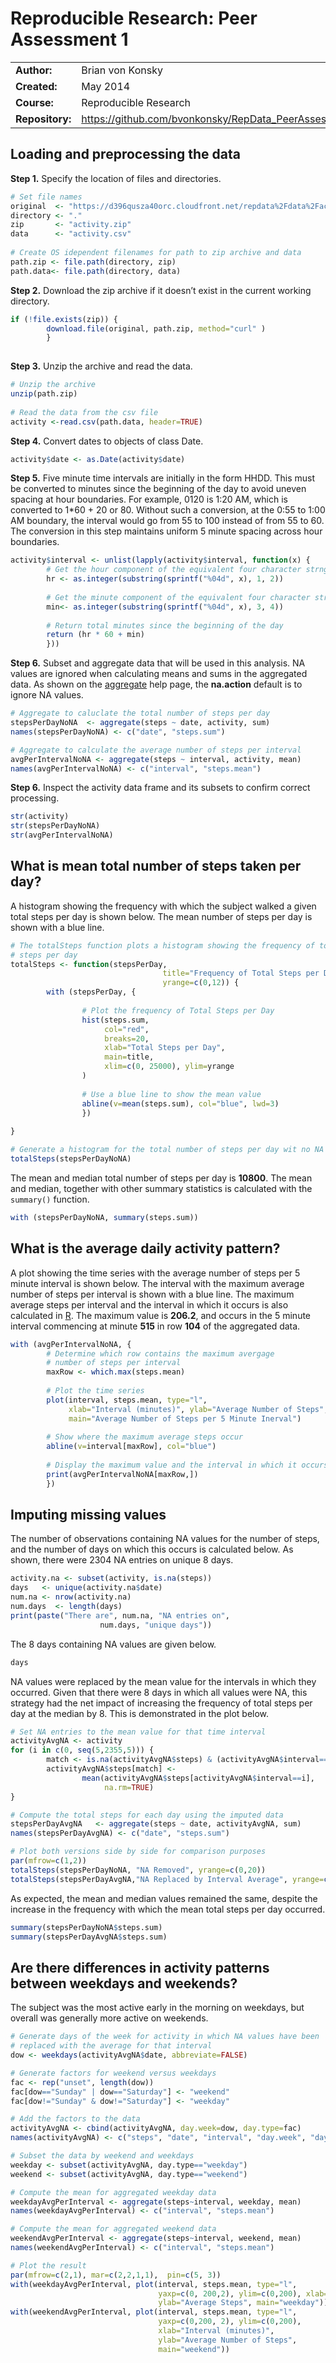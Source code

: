 # Reproducible Research: Peer Assessment 1
|                |                                                        |
|:---------------|:-------------------------------------------------------|
|**Author:**     | Brian von Konsky
|**Created:**    | May 2014
|**Course:**     | Reproducible Research
|**Repository:** | [https://github.com/bvonkonsky/RepData_PeerAssessment1](https://github.com/bvonkonsky/RepData_PeerAssessment1)

## Loading and preprocessing the data

**Step 1.** Specify the location of files and directories.
```r
# Set file names
original  <- "https://d396qusza40orc.cloudfront.net/repdata%2Fdata%2Factivity.zip"
directory <- "."
zip       <- "activity.zip"
data      <- "activity.csv"
        
# Create OS idependent filenames for path to zip archive and data
path.zip <- file.path(directory, zip)
path.data<- file.path(directory, data)
```
**Step 2.** Download the zip archive if it doesn't exist in the current working
directory.
```r
if (!file.exists(zip)) {    
        download.file(original, path.zip, method="curl" )
        }
        
```
**Step 3.** Unzip the archive and read the data.
```r
# Unzip the archive
unzip(path.zip)
        
# Read the data from the csv file
activity <-read.csv(path.data, header=TRUE)
```
**Step 4.** Convert dates to objects of class Date.
```r
activity$date <- as.Date(activity$date)
```
**Step 5.** Five minute time intervals are initially in the form HHDD.  This 
must be converted to minutes since the beginning of the day to avoid uneven 
spacing at hour boundaries. For example, 0120 is 1:20 AM, which is converted to 
1*60 + 20 or 80. Without such a conversion, at the 0:55 to 1:00 AM boundary, 
the interval would go from 55 to 100 instead of from 55 to 60. The conversion 
in this step maintains uniform 5 minute spacing across hour boundaries.
```r
activity$interval <- unlist(lapply(activity$interval, function(x) {
        # Get the hour component of the equivalent four character strng
        hr <- as.integer(substring(sprintf("%04d", x), 1, 2))
        
        # Get the minute component of the equivalent four character string
        min<- as.integer(substring(sprintf("%04d", x), 3, 4))
        
        # Return total minutes since the beginning of the day
        return (hr * 60 + min)
        }))
```
**Step 6.** Subset and aggregate data that will be used in this analysis. 
NA values are ignored when calculating means and sums in the aggregated data. 
As shown on the 
[aggregate](http://stat.ethz.ch/R-manual/R-devel/library/stats/html/aggregate.html) 
help page, the **na.action** default is to ignore NA values.
```r
# Aggregate to caluclate the total number of steps per day
stepsPerDayNoNA  <- aggregate(steps ~ date, activity, sum)
names(stepsPerDayNoNA) <- c("date", "steps.sum")

# Aggregate to calculate the average number of steps per interval
avgPerIntervalNoNA <- aggregate(steps ~ interval, activity, mean)
names(avgPerIntervalNoNA) <- c("interval", "steps.mean")
```
**Step 6.** Inspect the activity data frame and its subsets to confirm correct 
processing.
```r
str(activity)
str(stepsPerDayNoNA)
str(avgPerIntervalNoNA)
```

## What is mean total number of steps taken per day?

A histogram showing the frequency with which the subject
walked a given total steps per day is shown below. The mean number of steps per 
day is shown with a blue line.
```r
# The totalSteps function plots a histogram showing the frequency of total
# steps per day
totalSteps <- function(stepsPerDay, 
                                  title="Frequency of Total Steps per Day", 
                                  yrange=c(0,12)) {
        with (stepsPerDay, {
                
                # Plot the frequency of Total Steps per Day
                hist(steps.sum,
                     col="red",
                     breaks=20,
                     xlab="Total Steps per Day",
                     main=title,
                     xlim=c(0, 25000), ylim=yrange
                )
                
                # Use a blue line to show the mean value
                abline(v=mean(steps.sum), col="blue", lwd=3)
                })
              
}

# Generate a histogram for the total number of steps per day wit no NA values
totalSteps(stepsPerDayNoNA)
```
The mean and median total number of steps per day is  **10800**. The mean and
median, together with other summary statistics is calculated with the 
`summary()` function.
```r
with (stepsPerDayNoNA, summary(steps.sum))
```

## What is the average daily activity pattern?

A plot showing the time series with the average number of steps per 5 minute 
interval is shown below. The interval with the maximum average
number of steps per interval is shown with a blue line.  The maximum average
steps per interval and the interval in which it occurs is also calculated in 
[R](http://www.r-project.org/). The
maximum value is **206.2**, and occurs in the 5 minute interval commencing at
minute **515** in row **104** of the aggregated data.
```r
with (avgPerIntervalNoNA, {
        # Determine which row contains the maximum avergage 
        # number of steps per interval
        maxRow <- which.max(steps.mean)
                
        # Plot the time series
        plot(interval, steps.mean, type="l",
             xlab="Interval (minutes)", ylab="Average Number of Steps",
             main="Average Number of Steps per 5 Minute Inerval")  
                
        # Show where the maximum average steps occur
        abline(v=interval[maxRow], col="blue")
                
        # Display the maximum value and the interval in which it occurs
        print(avgPerIntervalNoNA[maxRow,])
        })
```

## Imputing missing values
The number of observations containing NA values for the number of steps, and
the number of days on which this occurs is calculated below. As shown, there
were 2304 NA entries on unique 8 days.
```r
activity.na <- subset(activity, is.na(steps))
days   <- unique(activity.na$date)
num.na <- nrow(activity.na)
num.days  <- length(days)
print(paste("There are", num.na, "NA entries on", 
                    num.days, "unique days"))
```
The 8 days containing NA values are given below.
```r
days
```
NA values were replaced by the mean value for the intervals in which they 
occurred. Given that there were 8 days in which all values were NA, this 
strategy had the net impact of increasing the frequency of total steps per day 
at the median by 8. This is demonstrated in the plot below.
```r
# Set NA entries to the mean value for that time interval
activityAvgNA <- activity
for (i in c(0, seq(5,2355,5))) {
        match <- is.na(activityAvgNA$steps) & (activityAvgNA$interval==i)
        activityAvgNA$steps[match] <- 
                mean(activityAvgNA$steps[activityAvgNA$interval==i], 
                     na.rm=TRUE)
}

# Compute the total steps for each day using the imputed data
stepsPerDayAvgNA   <- aggregate(steps ~ date, activityAvgNA, sum)
names(stepsPerDayAvgNA) <- c("date", "steps.sum")

# Plot both versions side by side for comparison purposes
par(mfrow=c(1,2))
totalSteps(stepsPerDayNoNA, "NA Removed", yrange=c(0,20))
totalSteps(stepsPerDayAvgNA,"NA Replaced by Interval Average", yrange=c(0,20))
```
As expected, the mean and median values remained the same, despite the increase
in the frequency with which the mean total steps per day occurred.
```r
summary(stepsPerDayNoNA$steps.sum)
summary(stepsPerDayAvgNA$steps.sum)
```

## Are there differences in activity patterns between weekdays and weekends?
The subject was the most active early in the morning on weekdays, but overall
was generally more active on weekends.
```r

# Generate days of the week for activity in which NA values have been
# replaced with the average for that interval
dow <- weekdays(activityAvgNA$date, abbreviate=FALSE)

# Generate factors for weekend versus weekdays
fac <- rep("unset", length(dow))
fac[dow=="Sunday" | dow=="Saturday"] <- "weekend"
fac[dow!="Sunday" & dow!="Saturday"] <- "weekday"

# Add the factors to the data
activityAvgNA <- cbind(activityAvgNA, day.week=dow, day.type=fac)
names(activityAvgNA) <- c("steps", "date", "interval", "day.week", "day.type")

# Subset the data by weekend and weekdays
weekday <- subset(activityAvgNA, day.type=="weekday")
weekend <- subset(activityAvgNA, day.type=="weekend")

# Compute the mean for aggregated weekday data
weekdayAvgPerInterval <- aggregate(steps~interval, weekday, mean)
names(weekdayAvgPerInterval) <- c("interval", "steps.mean")

# Compute the mean for aggregated weekend data
weekendAvgPerInterval <- aggregate(steps~interval, weekend, mean)
names(weekendAvgPerInterval) <- c("interval", "steps.mean")

# Plot the result
par(mfrow=c(2,1), mar=c(2,2,1,1),  pin=c(5, 3))
with(weekdayAvgPerInterval, plot(interval, steps.mean, type="l", 
                                 yaxp=c(0, 200,2), ylim=c(0,200), xlab="", 
                                 ylab="Average Steps", main="weekday"))
with(weekendAvgPerInterval, plot(interval, steps.mean, type="l", 
                                 yaxp=c(0,200, 2), ylim=c(0,200), 
                                 xlab="Interval (minutes)", 
                                 ylab="Average Number of Steps", 
                                 main="weekend"))
```
